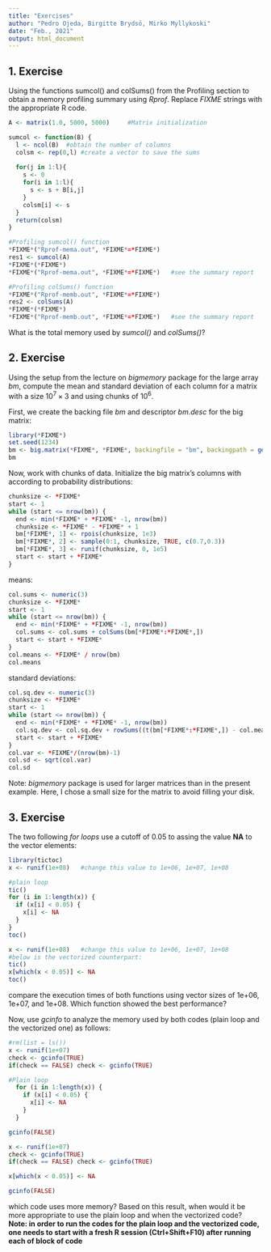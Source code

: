 ```yaml
---
title: "Exercises"
author: "Pedro Ojeda, Birgitte Brydsö, Mirko Myllykoski"
date: "Feb., 2021"
output: html_document
---
```


## 1. Exercise 

Using the functions sumcol() and colSums() from the Profiling section to obtain a memory 
profiling summary using *Rprof*. Replace *FIXME* strings with the appropriate R code.

```r

A <- matrix(1.0, 5000, 5000)     #Matrix initialization

sumcol <- function(B) {
  l <- ncol(B)  #obtain the number of columns
  colsm <- rep(0,l) #create a vector to save the sums
  
  for(j in 1:l){  
    s <- 0
    for(i in 1:l){
      s <- s + B[i,j]
    }
    colsm[i] <- s
  }
  return(colsm)
}

#Profiling sumcol() function
*FIXME*("Rprof-mema.out", *FIXME*=*FIXME*)
res1 <- sumcol(A)
*FIXME*(*FIXME*)
*FIXME*("Rprof-mema.out", *FIXME*=*FIXME*)   #see the summary report

#Profiling colSums() function
*FIXME*("Rprof-memb.out", *FIXME*=*FIXME*)
res2 <- colSums(A)
*FIXME*(*FIXME*)
*FIXME*("Rprof-memb.out", *FIXME*=*FIXME*)   #see the summary report
```

What is the total memory used by *sumcol()* and *colSums()*?

## 2. Exercise

Using the setup from the lecture on *bigmemory* package for the large array *bm*,
compute the mean and standard deviation of each column for a matrix with a size
$10^7 \times 3$ and using chunks of $10^6$.

First, we create the backing file *bm* and descriptor *bm.desc* for the big matrix:

```r
library(*FIXME*)
set.seed(1234)
bm <- big.matrix(*FIXME*, *FIXME*, backingfile = "bm", backingpath = getwd())
bm
```

Now, work with chunks of data. Initialize the big matrix's columns with according to
probability distributions:

```r
chunksize <- *FIXME*
start <- 1
while (start <= nrow(bm)) {
  end <- min(*FIXME* + *FIXME* -1, nrow(bm))
  chunksize <- *FIXME* - *FIXME* + 1
  bm[*FIXME*, 1] <- rpois(chunksize, 1e3)
  bm[*FIXME*, 2] <- sample(0:1, chunksize, TRUE, c(0.7,0.3))
  bm[*FIXME*, 3] <- runif(chunksize, 0, 1e5)
  start <- start + *FIXME*
}
```

means:

```r
col.sums <- numeric(3)
chunksize <- *FIXME*
start <- 1
while (start <= nrow(bm)) {
  end <- min(*FIXME* + *FIXME* -1, nrow(bm))
  col.sums <- col.sums + colSums(bm[*FIXME*:*FIXME*,])
  start <- start + *FIXME*
}
col.means <- *FIXME* / nrow(bm)
col.means
```


standard deviations:

```r
col.sq.dev <- numeric(3)
chunksize <- *FIXME*
start <- 1
while (start <= nrow(bm)) {
  end <- min(*FIXME* + *FIXME* -1, nrow(bm))
  col.sq.dev <- col.sq.dev + rowSums((t(bm[*FIXME*:*FIXME*,]) - col.means) ^2)
  start <- start + *FIXME*
}
col.var <- *FIXME*/(nrow(bm)-1)
col.sd <- sqrt(col.var)
col.sd
```

Note: *bigmemory* package is used for larger matrices than in the present 
example. Here, I chose a small size for the matrix to avoid filling your 
disk.


## 3. Exercise

The two following *for loops* use a cutoff of 0.05 to assing the value **NA** to the vector
elements:

```r
library(tictoc)
x <- runif(1e+08)   #change this value to 1e+06, 1e+07, 1e+08         

#plain loop
tic()
for (i in 1:length(x)) {
  if (x[i] < 0.05) {
    x[i] <- NA
  }
}
toc()

x <- runif(1e+08)   #change this value to 1e+06, 1e+07, 1e+08
#below is the vectorized counterpart:
tic()
x[which(x < 0.05)] <- NA 
toc()
```

compare the execution times of both functions using vector sizes of 1e+06, 1e+07, and 1e+08. 
Which function showed the best performance?

Now, use *gcinfo* to analyze the memory used by both codes (plain loop and the vectorized one)
as follows: 

```r
#rm(list = ls())
x <- runif(1e+07)
check <- gcinfo(TRUE)
if(check == FALSE) check <- gcinfo(TRUE)

#Plain loop
  for (i in 1:length(x)) {
    if (x[i] < 0.05) {
      x[i] <- NA
    }
  }

gcinfo(FALSE)
```

```r
x <- runif(1e+07)
check <- gcinfo(TRUE)
if(check == FALSE) check <- gcinfo(TRUE)

x[which(x < 0.05)] <- NA 

gcinfo(FALSE)
```

which code uses more memory? Based on this result, when would it be more appropriate to use the
plain loop and when the vectorized code? **Note: in order to run the codes for the plain loop and
the vectorized code, one needs to start with a fresh R session (Ctrl+Shift+F10) after running each
of block of code**
